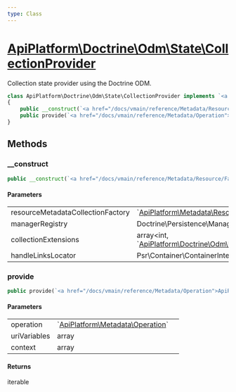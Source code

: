 ```yaml
---
type: Class
---
```


# [ApiPlatform\Doctrine\Odm\State\CollectionProvider](/docs/vmain/reference/Doctrine/Odm/State/CollectionProvider)

Collection state provider using the Doctrine ODM.

```php
class ApiPlatform\Doctrine\Odm\State\CollectionProvider implements `<a href="/docs/vmain/reference/State/ProviderInterface">ApiPlatform\State\ProviderInterface</a>`
{
    public __construct(`<a href="/docs/vmain/reference/Metadata/Resource/Factory/ResourceMetadataCollectionFactoryInterface">ApiPlatform\Metadata\Resource\Factory\ResourceMetadataCollectionFactoryInterface</a>` $resourceMetadataCollectionFactory, Doctrine\Persistence\ManagerRegistry $managerRegistry, array<int, `<a href="/docs/vmain/reference/Doctrine/Odm/Extension/AggregationCollectionExtensionInterface">ApiPlatform\Doctrine\Odm\Extension\AggregationCollectionExtensionInterface</a>`> $collectionExtensions, null|Psr\Container\ContainerInterface $handleLinksLocator)
    public provide(`<a href="/docs/vmain/reference/Metadata/Operation">ApiPlatform\Metadata\Operation</a>` $operation, array $uriVariables, array $context): iterable
}
```
## Methods

### __construct



```php
public __construct(`<a href="/docs/vmain/reference/Metadata/Resource/Factory/ResourceMetadataCollectionFactoryInterface">ApiPlatform\Metadata\Resource\Factory\ResourceMetadataCollectionFactoryInterface</a>` $resourceMetadataCollectionFactory, Doctrine\Persistence\ManagerRegistry $managerRegistry, array<int, `<a href="/docs/vmain/reference/Doctrine/Odm/Extension/AggregationCollectionExtensionInterface">ApiPlatform\Doctrine\Odm\Extension\AggregationCollectionExtensionInterface</a>`> $collectionExtensions, null|Psr\Container\ContainerInterface $handleLinksLocator)
```

#### Parameters

<table><tbody>
<tr><td>resourceMetadataCollectionFactory</td><td>`<a href="/docs/vmain/reference/Metadata/Resource/Factory/ResourceMetadataCollectionFactoryInterface">ApiPlatform\Metadata\Resource\Factory\ResourceMetadataCollectionFactoryInterface</a>`</td><td></td></tr><tr><td>managerRegistry</td><td>Doctrine\Persistence\ManagerRegistry</td><td></td></tr><tr><td>collectionExtensions</td><td>array&lt;int, `<a href="/docs/vmain/reference/Doctrine/Odm/Extension/AggregationCollectionExtensionInterface">ApiPlatform\Doctrine\Odm\Extension\AggregationCollectionExtensionInterface</a>`&gt;</td><td></td></tr><tr><td>handleLinksLocator</td><td>Psr\Container\ContainerInterface</td><td></td></tr>
</tbody>
</table>

### provide



```php
public provide(`<a href="/docs/vmain/reference/Metadata/Operation">ApiPlatform\Metadata\Operation</a>` $operation, array $uriVariables, array $context): iterable
```

#### Parameters

<table><tbody>
<tr><td>operation</td><td>`<a href="/docs/vmain/reference/Metadata/Operation">ApiPlatform\Metadata\Operation</a>`</td><td></td></tr><tr><td>uriVariables</td><td>array</td><td></td></tr><tr><td>context</td><td>array</td><td></td></tr>
</tbody>
</table>

#### Returns

iterable
